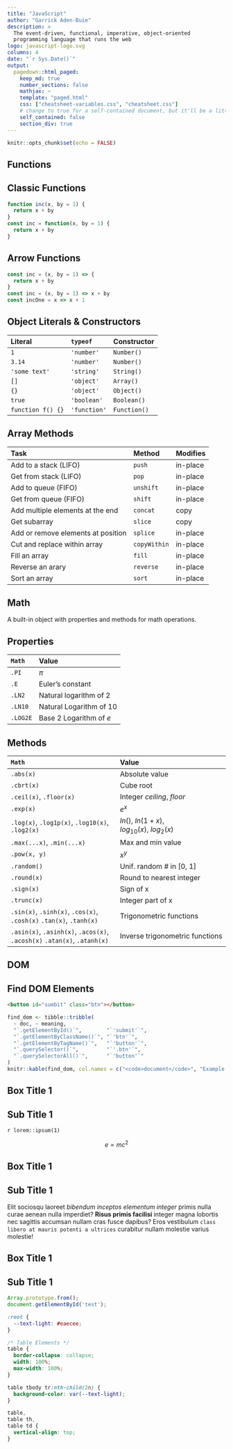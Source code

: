 ```yaml
---
title: "JavaScript"
author: "Garrick Aden-Buie"
description: >
  The event-driven, functional, imperative, object-oriented 
  programming language that runs the web
logo: javascript-logo.svg
columns: 4
date: "`r Sys.Date()`"
output:
  pagedown::html_paged:
    keep_md: true
    number_sections: false
    mathjax: ~
    template: "paged.html"
    css: ["cheatsheet-variables.css", "cheatsheet.css"]
    # change to true for a self-contained document, but it'll be a litte slower for Pandoc to render
    self_contained: false
    section_div: true
---
```


```r
knitr::opts_chunk$set(echo = FALSE)
```


::: box

# Functions

## Classic Functions

```js
function inc(x, by = 1) {
  return x + by
}
const inc = function(x, by = 1) {
  return x + by
}
```

## Arrow Functions

```js
const inc = (x, by = 1) => {
  return x + by
}
const inc = (x, by = 1) => x + by
const incOne = x => x + 1
```
:::

::: {.box}

# Object Literals & Constructors

|Literal           |`typeof`     |Constructor  |
|:-----------------|:------------|:------------|
|`1`               |`'number'`   |`Number()`   |
|`3.14`            |`'number'`   |`Number()`   |
|`'some text'`     |`'string'`   |`String()`   |
|`[]`              |`'object'`   |`Array()`    |
|`{}`              |`'object'`   |`Object()`   |
|`true`            |`'boolean'`  |`Boolean()`  |
|`function f() {}` |`'function'` |`Function()` |

:::

::: {.box}

# Array Methods

| Task | Method | Modifies |
|:----|:------|:----------------|
| Add to a stack (LIFO) | <code>push</code> | in-place
| Get from stack (LIFO) | <code>pop</code> | in-place
| Add to queue (FIFO) | <code>unshift</code> | in-place
| Get from queue (FIFO) | <code>shift</code> | in-place
| Add multiple elements at the end | <code>concat</code> | copy
| Get subarray | <code>slice</code> | copy
| Add or remove elements at position | <code>splice</code> | in-place
| Cut and replace within array | <code>copyWithin</code> | in-place
| Fill an array | <code>fill</code> | in-place
| Reverse an arary | <code>reverse</code> | in-place
| Sort an array | <code>sort</code> | in-place

:::

::: {.box .grid--row-span-2}

# Math

A built-in object with properties and methods for math operations.

## Properties

| `Math` | Value |
|:---|:---|
| `.PI` | $\pi$ |
| `.E` | Euler's constant |
| `.LN2` | Natural logarithm of 2 |
| `.LN10` | Natural Logarithm of 10 |
| `.LOG2E` | Base 2 Logarithm of _e_ |

## Methods

| `Math` | Value |
|:--|:--|
| `.abs(x)` | Absolute value |
| `.cbrt(x)` | Cube root |
| `.ceil(x)`, `.floor(x)` | Integer _ceiling_, _floor_ |
| `.exp(x)` | $e^x$ |
| `.log(x)`, `.log1p(x)`, `.log10(x)`, `.log2(x)` | $ln()$, $ln(1 + x)$, <br>$log_{10}(x)$, $log_2(x)$ |
| `.max(...x)`, `.min(...x)` | Max and min value |
| `.pow(x, y)` | $x^y$ |
| `.random()` | Unif. random # in [0, 1] |
| `.round(x)` | Round to nearest integer |
| `.sign(x)` | Sign of x |
| `.trunc(x)` | Integer part of x |
| `.sin(x)`, `.sinh(x)`, `.cos(x)`, `.cosh(x)` `.tan(x)`, `.tanh(x)` | Trigonometric functions |
| `.asin(x)`, `.asinh(x)`, `.acos(x)`, `.acosh(x)` `.atan(x)`, `.atanh(x)` | Inverse trigonometric functions |

:::


::: {.box .box--bordered .box--border-dashed}

# DOM

## Find DOM Elements

```html
<button id="sumbit" class="btn"></button>
```

```r
find_dom <- tibble::tribble(
  ~ doc, ~ meaning,
  "`.getElementById()`",        "`'submit'`",
  "`.getElementByClassName()`", "`'btn'`",
  "`.getElementByTagName()`",   "`'button'`",
  "`.querySelector()`",         "`'.btn'`",
  "`.querySelectorAll()`",      "`'button'`"
)
knitr::kable(find_dom, col.names = c("<code>document</code>", "Example input"))
```

:::

::: box

# Box Title 1

## Sub Title 1

`r lorem::ipsum(1)`

$$e = mc^2$$

:::

::: {.box .box--inverted}

# Box Title 1

## Sub Title 1

Elit sociosqu laoreet *bibendum inceptos elementum integer* primis nulla curae aenean nulla imperdiet? **Risus primis facilisi** integer magna lobortis nec sagittis accumsan nullam cras fusce dapibus? Eros vestibulum `class libero at mauris potenti a ultrices` curabitur nullam molestie varius molestie! 

:::


::: {.box}

# Box Title 1

## Sub Title 1

```js
Array.prototype.from();
document.getElementById('test');
```

:::

```css
:root {
  --text-light: #eaecee;
}

/* Table Elements */
table {
  border-collapse: collapse;
  width: 100%;
  max-width: 100%;
}

table tbody tr:nth-child(2n) {
  background-color: var(--text-light);
}

table,
table th,
table td {
  vertical-align: top;
}
```

